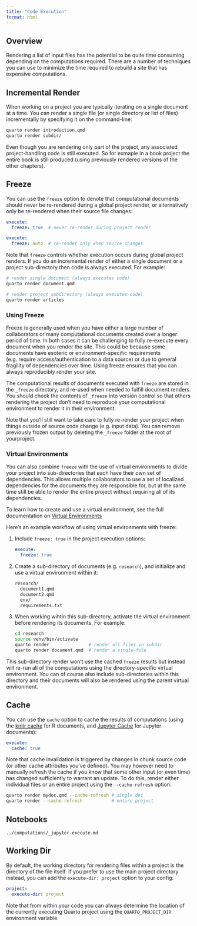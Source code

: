 ```yaml
---
title: "Code Execution"
format: html
---
```


## Overview

Rendering a list of input files has the potential to be quite time consuming depending on the computations required. There are a number of techniques you can use to minimize the time required to rebuild a site that has expensive computations.

## Incremental Render

When working on a project you are typically iterating on a single document at a time. You can render a single file (or single directory or list of files) incrementally by specifying it on the command-line:

``` bash
quarto render introduction.qmd
quarto render subdir/
```

Even though you are rendering only part of the project, any associated project-handling code is still executed. So for exmaple in a book project the entire book is still produced (using previously rendered versions of the other chapters).

## Freeze

You can use the `freeze` option to denote that computational documents should never be re-rendered during a global project render, or alternatively only be re-rendered when their source file changes:

``` yaml
execute:
  freeze: true  # never re-render during project render
```

``` yaml
execute:
  freeze: auto  # re-render only when source changes
```

Note that `freeze` controls whether execution occurs during global project renders. If you do an incremental render of either a single document or a project sub-directory then code is always executed. For example:

``` bash
# render single document (always executes code)
quarto render document.qmd

# render project subdirectory (always executes code)
quarto render articles
```

### Using Freeze

Freeze is generally used when you have either a large number of collaborators or many computational documents created over a longer period of time. In both cases it can be challenging to fully re-execute every document when you render the site. This could be because some documents have esoteric or environment-specific requirements (e.g. require access/authentication to a data source) or due to general fragility of dependencies over time. Using freeze ensures that you can always reproducibly render your site.

The computational results of documents executed with `freeze` are stored in the `_freeze` directory, and re-used when needed to fulfill document renders. You should check the contents of `_freeze` into version control so that others rendering the project don't need to reproduce your computational environment to render it in their environment.

Note that you'll still want to take care to fully re-render your project when things outside of source code change (e.g. input data). You can remove previously frozen output by deleting the `_freeze` folder at the root of yourproject.

### Virtual Environments {#freeze-virtual-environments}

You can also combine `freeze` with the use of virtual environments to divide your project into sub-directories that each have their own set of dependencies. This allows multiple collaborators to use a set of localized dependencies for the documents they are responsible for, but at the same time still be able to render the entire project without requiring all of its dependencies.

To learn how to create and use a virtual environment, see the full documentation on [Virtual Environments](virtual-environments.qmd)

Here's an example workflow of using virtual environments with freeze:

1.  Include `freeze: true` in the project execution options:

    ``` yaml
    execute:
      freeze: true
    ```

2.  Create a sub-directory of documents (e.g. `research`), and initialize and use a virtual environment within it:

    ``` default
    research/
      document1.qmd
      document2.qmd
      env/
      requirements.txt
    ```

3.  When working wihtin this sub-directory, activate the virtual environment before rendering its documents. For example:

    ``` bash
    cd research
    source venv/bin/activate
    quarto render               # render all files in subdir
    quarto render document.qmd  # render a single-file
    ```

This sub-directory render won't use the cached `freeze` results but instead will re-run all of the computations using the directory-specific virtual environment. You can of course also include sub-directories within this directory and their documents will also be rendered using the parent virtual environment.

## Cache

You can use the `cache` option to cache the results of computations (using the [knitr cache](https://yihui.org/knitr/demo/cache/) for R documents, and [Jupyter Cache](https://jupyter-cache.readthedocs.io/en/latest/) for Jupyter documents):

``` yaml
execute:
  cache: true
```

Note that cache invalidation is triggered by changes in chunk source code (or other cache attributes you've defined). You may however need to manually refresh the cache if you know that some other input (or even time) has changed sufficiently to warrant an update. To do this, render either individual files or an entire project using the `--cache-refresh` option:

``` bash
quarto render mydoc.qmd --cache-refresh # single doc
quarto render --cache-refresh           # entire project
```

## Notebooks

``` include
../computations/_jupyter-execute.md
```

## Working Dir

By default, the working directory for rendering files within a project is the directory of the file itself. If you prefer to use the main project directory instead, you can add the `execute-dir: project` option to your config:

``` yaml
project:
  execute-dir: project
```

Note that from within your code you can always determine the location of the currently executing Quarto project using the `QUARTO_PROJECT_DIR` environment variable.

